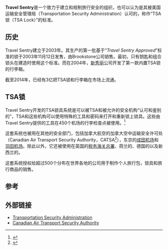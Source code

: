 {{Rough translation}}{{Infobox company
| name             = Travel Sentry
| logo             = 
| caption          = 
| type             = 
| traded_as        = 
| fate             = 
| predecessor      = 
| successor        = 
| foundation       = 2003
| founder          = 
| defunct          = <!-- {{End date|YYYY|MM|DD}} -->
| location_city    = [[新罕布什尔州达勒姆|新罕布什尔州达勒姆]]
| location_country = [[美国|美国]]
| location         = 
| locations        = 
| area_served      = 
| key_people       =  
| industry         = 
| products         = 
| services         = 
| revenue          = 
| operating_income = 
| net_income       = 
| assets           = 
| equity           = 
| owner            = 
| num_employees    = 
| parent           = 
| divisions        = 
| subsid           = 
| homepage         = {{URL|travelsentry.org}}
| footnotes        = 
| intl             = 
}}
'''Travel Sentry'''是一个致力于建立和规制旅行安全的组织，也可以认为是其被美国运输安全管理局（Transportation Security Administration）认可的，称作“TSA锁（TSA Lock）”的标准。

== 历史 ==
Travel Sentry建立于2003年。其生产的第一批基于“''Travel Sentry Approved''”标准的锁于2003年11月12日发售，由Brookstone公司销售。最初，只有钥匙和组合锁头在建造时使用这个标准。而在2004年，[[新秀丽|新秀丽]]公司开发了第一款内置TSA锁的行李箱。

截至2014年，已经有3亿把TSA锁和行李箱在市场上流通。

== TSA锁 ==

Travel Sentry开发的TSA锁具系统是可以被TSA和被允许的安全机构“认可和鉴别的”，TSA和这些机构可以使用特殊的工具和密码来打开和重新锁上锁具。这些由Travel Sentry提供的工具在450个机场的行李检查点被使用。<ref>{{cite web |url=http://www.tsa.gov/traveler-information/baggage-locks |title=存档副本 |accessdate=2014-05-20 |deadurl=yes |archiveurl=https://web.archive.org/web/20140530115943/http://www.tsa.gov/traveler-information/baggage-locks |archivedate=2014-05-30 }}</ref>

这套系统也被用在其他的安全部门，包括加拿大航空的加拿大空中运输安全许可处（Canadian Air Transport Security Authority，CATSA<ref>{{Cite web |url=http://www.catsa.gc.ca/ |title=存档副本 |accessdate=2015-08-27 |archive-date=2015-09-06 |archive-url=https://web.archive.org/web/20150906130737/http://www.catsa.gc.ca/ |dead-url=no }}</ref>），东京的[[成田机场|成田机场]]和[[羽田机场|羽田机场]]。除此以外，它还被使用在英国的[[税务海关总署|税务海关总署]]、荷兰的{{link-en|税务及海关管理局|Tax and Customs Administration}}、德国的{{link-de|联邦海关服务处|Bundeszollverwaltung}}以及新西兰的{{link-en|新西兰海关服务处|New Zealand Customs Service}}。

这套系统授权给超过500个分布在世界各地的公司用于制作个人旅行包，锁具和旅行商品的销售。

== 参考 ==
{{Reflist}}

== 外部链接 ==
* [http://www.tsa.gov/ Transportation Security Administration]{{Wayback|url=http://www.tsa.gov/ |date=20150828222232 }}
* [http://www.catsa.gc.ca/ Canadian Air Transport Security Authority]{{Wayback|url=http://www.catsa.gc.ca/ |date=20150906130737 }}